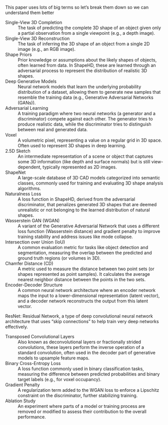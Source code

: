 This paper uses lots of big terms so let's break them down so we can understand them better

Single-View 3D Completion
: The task of predicting the complete 3D shape of an object given only a partial observation from a single viewpoint (e.g., a depth image).

Single-View 3D Reconstruction
: The task of inferring the 3D shape of an object from a single 2D image (e.g., an RGB image).

Shape Priors
: Prior knowledge or assumptions about the likely shapes of objects, often learned from data. In ShapeHD, these are learned through an adversarial process to represent the distribution of realistic 3D shapes.

Deep Generative Models
: Neural network models that learn the underlying probability distribution of a dataset, allowing them to generate new samples that resemble the training data (e.g., Generative Adversarial Networks (GANs)).

Adversarial Learning
: A training paradigm where two neural networks (a generator and a discriminator) compete against each other. The generator tries to produce realistic data, while the discriminator tries to distinguish between real and generated data.

Voxel
: A volumetric pixel, representing a value on a regular grid in 3D space. Often used to represent 3D shapes in deep learning.

2.5D Sketch
: An intermediate representation of a scene or object that captures some 3D information (like depth and surface normals) but is still view-dependent, typically represented as 2D images.

ShapeNet
: A large-scale database of 3D CAD models categorized into semantic classes, commonly used for training and evaluating 3D shape analysis algorithms.

Naturalness Loss
: A loss function in ShapeHD, derived from the adversarial discriminator, that penalizes generated 3D shapes that are deemed unrealistic or not belonging to the learned distribution of natural shapes.

Wasserstein GAN (WGAN)
: A variant of the Generative Adversarial Network that uses a different loss function (Wasserstein distance) and gradient penalty to improve training stability and address issues like mode collapse.

Intersection over Union (IoU)
: A common evaluation metric for tasks like object detection and segmentation, measuring the overlap between the predicted and ground truth regions (or volumes in 3D).

Chamfer Distance (CD)
: A metric used to measure the distance between two point sets (or shapes represented as point samples). It calculates the average nearest neighbor distance between the points in the two sets.

Encoder-Decoder Structure
: A common neural network architecture where an encoder network maps the input to a lower-dimensional representation (latent vector), and a decoder network reconstructs the output from this latent vector.

ResNet: Residual Network, a type of deep convolutional neural network architecture that uses "skip connections" to help train very deep networks effectively.

Transposed Convolutional Layers
: Also known as deconvolutional layers or fractionally strided convolutions, these layers perform the inverse operation of a standard convolution, often used in the decoder part of generative models to upsample feature maps.

Binary Cross-Entropy Loss
: A loss function commonly used in binary classification tasks, measuring the difference between predicted probabilities and binary target labels (e.g., for voxel occupancy).

Gradient Penalty
: A regularization term added to the WGAN loss to enforce a Lipschitz constraint on the discriminator, further stabilizing training.

Ablation Study
: An experiment where parts of a model or training process are removed or modified to assess their contribution to the overall performance.
